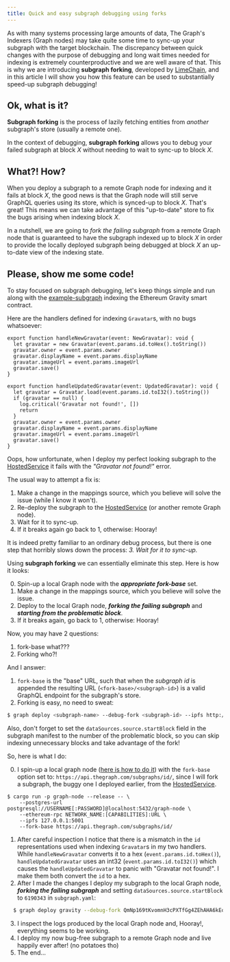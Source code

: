 ```yaml
---
title: Quick and easy subgraph debugging using forks
---
```


As with many systems processing large amounts of data, The Graph's Indexers (Graph nodes) may take quite some time to sync-up your subgraph with the target blockchain. The discrepancy between quick changes with the purpose of debugging and long wait times needed for indexing is extremely counterproductive and we are well aware of that. This is why we are introducing **subgraph forking**, developed by [LimeChain](https://limechain.tech/), and in this article I will show you how this feature can be used to substantially speed-up subgraph debugging!

## Ok, what is it?

**Subgraph forking** is the process of lazily fetching entities from *another* subgraph's store (usually a remote one).

In the context of debugging, **subgraph forking** allows you to debug your failed subgraph at block *X* without needing to wait to sync-up to block *X*.

## What?! How?

When you deploy a subgraph to a remote Graph node for indexing and it fails at block *X*, the good news is that the Graph node will still serve GraphQL queries using its store, which is synced-up to block *X*. That's great! This means we can take advantage of this "up-to-date" store to fix the bugs arising when indexing block *X*.

In a nutshell, we are going to *fork the failing subgraph* from a remote Graph node that is guaranteed to have the subgraph indexed up to block *X* in order to provide the locally deployed subgraph being debugged at block *X* an up-to-date view of the indexing state.

## Please, show me some code!

To stay focused on subgraph debugging, let's keep things simple and run along with the [example-subgraph](https://github.com/graphprotocol/example-subgraph) indexing the Ethereum Gravity smart contract.

Here are the handlers defined for indexing `Gravatar`s, with no bugs whatsoever:

```tsx
export function handleNewGravatar(event: NewGravatar): void {
  let gravatar = new Gravatar(event.params.id.toHex().toString())
  gravatar.owner = event.params.owner
  gravatar.displayName = event.params.displayName
  gravatar.imageUrl = event.params.imageUrl
  gravatar.save()
}

export function handleUpdatedGravatar(event: UpdatedGravatar): void {
  let gravatar = Gravatar.load(event.params.id.toI32().toString())
  if (gravatar == null) {
    log.critical('Gravatar not found!', [])
    return
  }
  gravatar.owner = event.params.owner
  gravatar.displayName = event.params.displayName
  gravatar.imageUrl = event.params.imageUrl
  gravatar.save()
}
```

Oops, how unfortunate, when I deploy my perfect looking subgraph to the [HostedService](https://thegraph.com/hosted-service/) it fails with the *"Gravatar not found!"* error.

The usual way to attempt a fix is:

  1. Make a change in the mappings source, which you believe will solve the issue (while I know it won't).
  2. Re-deploy the subgraph to the [HostedService](https://thegraph.com/hosted-service/) (or another remote Graph node).
  3. Wait for it to sync-up.
  4. If it breaks again go back to 1, otherwise: Hooray!

It is indeed pretty familiar to an ordinary debug process, but there is one step that horribly slows down the process: *3. Wait for it to sync-up.*

Using **subgraph forking** we can essentially eliminate this step. Here is how it looks:

  0. Spin-up a local Graph node with the ***appropriate fork-base*** set.
  1. Make a change in the mappings source, which you believe will solve the issue.
  2. Deploy to the local Graph node, ***forking the failing subgraph*** and ***starting from the problematic block***.
  3. If it breaks again, go back to 1, otherwise: Hooray!

Now, you may have 2 questions:

  1) fork-base what???
  2) Forking who?!

And I answer:

  1) `fork-base` is the "base" URL, such that when the *subgraph id* is appended the resulting URL (`<fork-base>/<subgraph-id>`) is a valid GraphQL endpoint for the subgraph's store.
  2) Forking is easy, no need to sweat:
  ```bash
  $ graph deploy <subgraph-name> --debug-fork <subgraph-id> --ipfs http://localhost:5001 --node http://localhost:8020
  ```

Also, don't forget to set the `dataSources.source.startBlock` field in the subgraph manifest to the number of the problematic block, so you can skip indexing unnecessary blocks and take advantage of the fork!

So, here is what I do:

  0. I spin-up a local graph node ([here is how to do it](https://github.com/graphprotocol/graph-node#running-a-local-graph-node)) with the `fork-base` option set to: `https://api.thegraph.com/subgraphs/id/`, since I will fork a subgraph, the buggy one I deployed earlier, from the [HostedService](https://thegraph.com/hosted-service/).
  ```
  $ cargo run -p graph-node --release -- \
      --postgres-url postgresql://USERNAME[:PASSWORD]@localhost:5432/graph-node \
      --ethereum-rpc NETWORK_NAME:[CAPABILITIES]:URL \
      --ipfs 127.0.0.1:5001
      --fork-base https://api.thegraph.com/subgraphs/id/
  ```
  1. After careful inspection I notice that there is a mismatch in the `id` representations used when indexing `Gravatar`s in my two handlers. While `handleNewGravatar` converts it to a hex (`event.params.id.toHex()`), `handleUpdatedGravatar` uses an int32 (`event.params.id.toI32()`) which causes the `handleUpdatedGravatar` to panic with "Gravatar not found!". I make them both convert the `id` to a hex.
  2. After I made the changes I deploy my subgraph to the local Graph node, ***forking the failing subgraph*** and setting `dataSources.source.startBlock` to `6190343` in `subgraph.yaml`:
  ```bash
    $ graph deploy gravity --debug-fork QmNp169tKvomnH3cPXTfGg4ZEhAHA6kEq5oy1XDqAxqHmW --ipfs http://localhost:5001 --node http://localhost:8020
  ```
  3. I inspect the logs produced by the local Graph node and, Hooray!, everything seems to be working.
  4. I deploy my now bug-free subgraph to a remote Graph node and live happily ever after! (no potatoes tho)
  5. The end...
